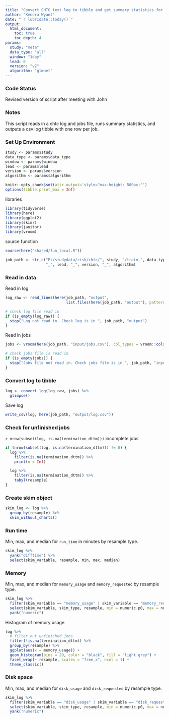 ---
title: "Convert CHTC text log to tibble and get summary statistics for `r params$data_type` for `r params$window` window and `r params$lead` lead and `r params$version` for `r params$algorithm` algorithm"
author: "Kendra Wyant"
date: "`r lubridate::today()`"
output: 
  html_document:
    toc: true 
    toc_depth: 4
params:
  study: "meta"
  data_type: "all"
  window: "1day"
  lead: 0
  version: "v2"
  algorithm: "glmnet"
---

### Code Status

Revised version of script after meeting with John

### Notes
This script reads in a chtc log and jobs file, runs summary statistics, and outputs 
a csv log tibble with one row per job.  


### Set Up Environment

```{r set_params}
study <- params$study
data_type <- params$data_type
window <- params$window
lead <- params$lead 
version <- params$version
algorithm <- params$algorithm
```


```{r defaults, include = FALSE}
knitr::opts_chunk$set(attr.output='style="max-height: 500px;"')
options(tibble.print_max = Inf)
```


libraries
```{r warning = FALSE, message = FALSE}
library(tidyverse)
library(here)
library(ggplot2)
library(skimr)
library(janitor)
library(vroom)
```

source function
```{r warning = FALSE, message = FALSE}
source(here("shared/fun_local.R"))

job_path <- str_c("P:/studydata/risk/chtc/", study, "/train_", data_type, "_", window, 
                  "_", lead, "_", version, "_", algorithm)
```

### Read in data

Read in log
```{r}
log_raw <- read_lines(here(job_path, "output",
                           list.files(here(job_path, "output"), pattern = "*.log")))

# check log file read in
if (is_empty(log_raw)) {
  stop("Log not read in. Check log is in ", job_path, "output")
}
```

Read in jobs
```{r}
jobs <- vroom(here(job_path, "input/jobs.csv"), col_types = vroom::cols())

# check jobs file is read in
if (is_empty(jobs)) {
  stop("Jobs file not read in. Check jobs file is in ", job_path, "input")
}
```

### Convert log to tibble   
```{r}
log <- convert_log(log_raw, jobs) %>% 
  glimpse()
```

Save log
```{r}
write_csv(log, here(job_path, "output/log.csv"))
```


### Check for unfinished jobs

`r nrow(subset(log, is.na(termination_dttm)))` incomplete jobs
```{r}
if (nrow(subset(log, is.na(termination_dttm))) != 0) {
  log %>% 
    filter(is.na(termination_dttm)) %>% 
    print(n = Inf)

  log %>% 
    filter(is.na(termination_dttm)) %>% 
    tabyl(resample)
}
```


### Create skim object
```{r}
skim_log <- log %>% 
  group_by(resample) %>% 
  skim_without_charts()
```



### Run time

Min, max, and median for `run_time` in minutes by resample type.
```{r}
skim_log %>% 
  yank("difftime") %>% 
  select(skim_variable, resample, min, max, median)
```


### Memory

Min, max, and median for `memory_usage` and `memory_requested` by resample type.
```{r}
skim_log %>% 
  filter(skim_variable == "memory_usage" | skim_variable == "memory_requested") %>% 
  select(skim_variable, skim_type, resample, min = numeric.p0, max = numeric.p100, median = numeric.p50) %>% 
  yank("numeric")
```

Histogram of memory usage
```{r}
log %>% 
  # filter out unfinished jobs
  filter(!is.na(termination_dttm)) %>% 
  group_by(resample) %>% 
  ggplot(aes(x = memory_usage)) +
  geom_histogram(bins = 20, color = "black", fill = "light grey") +
  facet_wrap(~ resample, scales = "free_x", ncol = 1) +
  theme_classic()
```


### Disk space

Min, max, and median for `disk_usage` and `disk_requested` by resample type.
```{r}
skim_log %>% 
  filter(skim_variable == "disk_usage" | skim_variable == "disk_requested") %>% 
  select(skim_variable, skim_type, resample, min = numeric.p0, max = numeric.p100, median = numeric.p50) %>% 
  yank("numeric")
```




